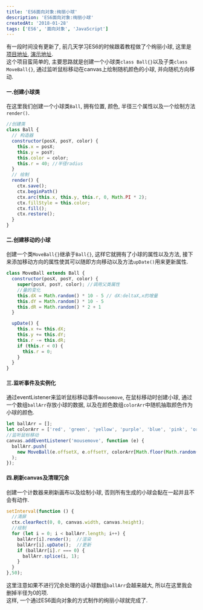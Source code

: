 ```yaml
---
title: 'ES6面向对象:绚丽小球'
description: 'ES6面向对象:绚丽小球'
createdAt: '2018-01-28'
tags: ['ES6', '面向对象', 'JavaScript']
---
```


有一段时间没有更新了, 前几天学习ES6的时候跟着教程做了个绚丽小球, 这里是[项目地址](https://github.com/docodocool/colorful-balls), [演示地址](#/practice/colorfulballs).  
这个项目蛮简单的, 主要思路就是创建一个小球类`class Ball{}`以及子类`class MoveBall{}`, 通过监听鼠标移动在canvas上绘制随机颜色的小球, 并向随机方向移动.  
#### 一.创建小球类
在这里我们创建一个小球类`Ball`, 拥有位置, 颜色, 半径三个属性以及一个绘制方法`render()`.
``` js
//创建类
class Ball {
  // 构造器
  constructor(posX, posY, color) {
    this.x = posX;
    this.y = posY;
    this.color = color;
    this.r = 40; //半径radius
  }
  // 绘制
  render() {
    ctx.save();
    ctx.beginPath()
    ctx.arc(this.x, this.y, this.r, 0, Math.PI * 2);
    ctx.fillStyle = this.color;
    ctx.fill();
    ctx.restore();
  }
}
```
#### 二.创建移动的小球
创建一个类`MoveBall{}`继承于`Ball{}`, 这样它就拥有了小球的属性以及方法, 接下来添加移动方向的属性使其可以随即方向移动以及方法`upDate()`用来更新属性.  
``` js
class MoveBall extends Ball {
  constructor(posX, posY, color) {
    super(posX, posY, color); //调用父类属性
    //量的变化
    this.dX = Math.random() * 10 - 5 // dX:deltaX,x的增量
    this.dY = Math.random() * 10 - 5
    this.dR = Math.random() * 2 + 1
  }

  upDate() {
    this.x += this.dX;
    this.y += this.dY;
    this.r -= this.dR;
    if (this.r < 0) {
      this.r = 0;
    }
  }
}
```
#### 三.监听事件及实例化
通过eventListener来监听鼠标移动事件`mousemove`, 在鼠标移动时创建小球, 通过一个数组`ballArr`存放小球的数据, 以及在颜色数组`colorArr`中随机抽取颜色作为小球的颜色.  
``` js
let ballArr = [];
let colorArr = ['red', 'green', 'yellow', 'purple', 'blue', 'pink', 'orange'];
//监听鼠标移动
canvas.addEventListener('mousemove', function (e) {
  ballArr.push(
    new MoveBall(e.offsetX, e.offsetY, colorArr[Math.floor(Math.random() * (colorArr.length - 1))])
  );
});
```
#### 四.刷新canvas及清理冗余
创建一个计数器来刷新画布以及绘制小球, 否则所有生成的小球会黏在一起并且不会有动作.  
``` js
setInterval(function () {
  //清屏
  ctx.clearRect(0, 0, canvas.width, canvas.height);
  //绘制
  for (let i = 0; i < ballArr.length; i++) {
    ballArr[i].render();  //渲染
    ballArr[i].upDate();  //更新
    if (ballArr[i].r === 0) {
      ballArr.splice(i, 1);
    }
  }
},50);
```
这里注意如果不进行冗余处理的话小球数组`ballArr`会越来越大, 所以在这里我会删掉半径为0的项.  
这样, 一个通过ES6面向对象的方式制作的绚丽小球就完成了.  